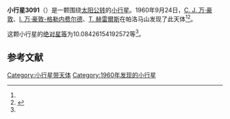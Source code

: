 {{Infobox planet
| bgcolour = #FFFFC0
| name = 3091 van den Heuvel
| symbol = 
| image = 
| caption = 
| discovery = yes
| discovery_ref = 
| discoverer = [[C._J._万·豪敦|C. J. 万·豪敦]]、[[I._万·豪敦-格勒内费尔德|I. 万·豪敦-格勒内费尔德]]、[[T._赫雷爾斯|T. 赫雷爾斯]]
| discovery_site = [[帕洛马山|帕洛马山]] 
| discovered = 1960年9月24日
| designations = yes
| mp_name = 
| named_after = 
| alt_names = 6081 P-L/ 1970 GE2 / 1977 EC8
| mp_category = [[主带小行星|主带小行星]]
| orbit_ref = <ref name="a">[http://ssd.jpl.nasa.gov/sbdb.cgi?sstr=3091 3091 van den Heuvel] {{Wayback|url=http://ssd.jpl.nasa.gov/sbdb.cgi?sstr=3091 |date=20200917181041 }}，小行星數據庫瀏覽器（JPL Small-Body Database Browser）－[[美国国家航空航天局|美国国家航空航天局]]喷气推进实验室</ref>
| epoch = 2456400.5 (2013年4月18日更新)
| aphelion = {{convert|2.740428269322483|AU|km|3|abbr=on|lk=out}}
| perihelion = {{convert|1.958228526725859|AU|km|3|abbr=on}}
| semimajor = {{convert|2.349328398024171|AU|km|3|abbr=on}}
| eccentricity = 0.166473053
| period = 1315.267289 [[日|日]]<br />3.6[[儒略年|儒略年]]
| avg_speed = 
| inclination = 2.012842324425065
| asc_node = 228.6416672968385
| mean_anomaly = 
| arg_peri = 10.08426154192572
| satellites = 
| physical_characteristics = yes
| dimensions = 
| mass = 
| density = 
| surface_grav = 
| escape_velocity = 
| sidereal_day = 
| axial_tilt = 
| pole_ecliptic_lat = 
| pole_ecliptic_lon = 
| albedo = 
| temperatures= 
| temp_name1 = 
| mean_temp_1 = 
| max_temp_1 = 
| temp_name2 = 
| max_temp_2 = 
| spectral_type = 
| abs_magnitude = 10.08426154192572
}}

'''小行星3091'''（{{lang-en|3091 van den Heuvel}}）是一颗围绕[[太阳|太阳]][[公转|公转]]的[[小行星|小行星]]。1960年9月24日，[[C._J._万·豪敦|C. J. 万·豪敦]]、[[I._万·豪敦-格勒内费尔德|I. 万·豪敦-格勒内费尔德]]、[[T._赫雷爾斯|T. 赫雷爾斯]]在帕洛马山发现了此天体<ref name="a" /><ref>{{cite news|title=小行星列表|url=http://cfa-www.harvard.edu/iau/lists/NumberedMPs.txt|accessdate=2013-07-08|newspaper=哈佛大学|archive-date=2008-05-17|archive-url=https://web.archive.org/web/20080517010638/http://cfa-www.harvard.edu/iau/lists/NumberedMPs.txt|dead-url=no}}</ref>。

这颗小行星的[[绝对星等|绝对星等]]为10.08426154192572等<ref name="a" />。

==参考文献==
{{reflist}}
{{Minor Planet Number|[[小行星3090|小行星3090]]|[[小行星3092|小行星3092]]}}

{{小天体}}

[[Category:小行星带天体|Category:小行星带天体]]
[[Category:1960年发现的小行星|Category:1960年发现的小行星]]

{{asteroid-stub}}